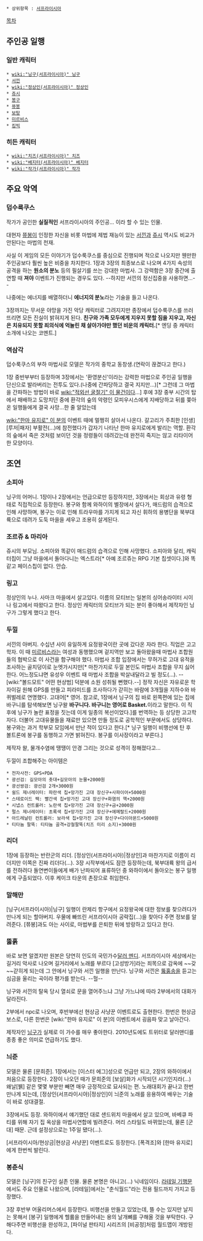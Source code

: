  * 상위항목 : [[서프라이시아]]

[[목차]]

== 주인공 일행 ==
=== 일반 캐릭터 ===
 * [[wiki:"닝구(서프라이시아)" 닝구]]
 * [[서낀]]
 * [[wiki:"정상인(서프라이시아)" 정상인]]
 * [[쥬시]]
 * [[봉구]]
 * [[쮸봉]]
 * [[보탕]]
 * [[미르비스]]
 * [[킹빅]]

=== 히든 캐릭터 ===
 * [[wiki:"치즈(서프라이시아)" 치즈]]
 * [[wiki:"베지터(서프라이시아)" 베지터]]
 * [[wiki:"작가(서프라이시아)" 작가]]

== 주요 악역 ==
=== 덥수룩쿠스 ===
작가가 공인한 '''실질적인''' 서프라이시아의 주인공… 이라 할 수 있는 인물.

대현자 [[쮸봉]]이 인정한 자신을 비롯 마법에 제법 재능이 있는 [[서낀]]과 [[쥬시]] 역시도 비교가 안된다는 마법의 천재. 

사실 이 게임의 모든 이야기가 덥수룩쿠스를 중심으로 진행되며 적으로 나오지만 웬만한 주인공보다 훨씬 높은 비중을 차지한다. 1장과 3장의 최종보스로 나오며 4가지 속성의 공격을 하는 '''원소의 분노''' 등의 필살기를 쓰는 강대한 마법사. 그 강력함은 3장 중간에 출연할 때 '''져야''' 이벤트가 진행되는 경우도 있다. --하지만 서낀의 정신집중을 사용하면…--

나중에는 에너지를 배열하더니 '''에너지의 분노'''라는 기술을 들고 나온다.

3장까지는 무서운 야망을 가진 악당 캐릭터로 그려지지만 종장에서 덥수룩쿠스를 쓰러뜨리면 모든 진실이 밝혀지게 된다. '''친구와 가족 모두에게 지우지 못할 짐을 지우고, 자신은 치유되지 못할 죄의식에 억눌린 채 살아가야만 했던 비운의 캐릭터.'''[* 엔딩 중 캐릭터 소개에 나오는 코멘트.]

=== 역삼각 ===
덥수룩쿠스의 부하 마법사로 모델은 작가의 중학교 동창생.(연락이 끊겼다고 한다.)

1장 중반부부터 등장하며 3장에서는 '환영분신'이라는 강력한 마법으로 주인공 일행을 단신으로 발라버리는 전투도 있다.(나중에 간파당하고 결국 지지만…)[* 그런데 그 마법을 간파하는 방법이 바로 [[wiki:"적외선 굴절기" 이 물건]]이다…] 후에 3장 중부 시간의 탑에서 패배하고 도망치던 중에 환각의 숲의 악령인 모피우시스에게 지배당하고 뒤를 쫒아온 일행들에게 결국 사망…한 줄 알았는데

[[wiki:"한마 유지로" 이 분]]의 이벤트 때에 멀쩡히 살아서 나온다. 갈고리가 주최한 [인생] [루저|패자] 부활전(...)에 참전했다가 갑자기 나타난 한마 유지로에게 발리는 역할. 환각의 숲에서 죽은 것처럼 보이던 것을 정령들이 데려갔는데 완전히 죽지는 않고 리타이어한 모양이다.

== 조연 ==
=== 소피아 ===
닝구의 어머니. 1장이나 2장에서는 언급으로만 등장하지만, 3장에서는 회상과 유령 형태로 직접적으로 등장한다. 봉구와 함께 와하이의 별장에서 살다가, 매드럼의 습격으로 인해 사망하며, 봉구는 이로 인해 트라우마를 가지게 되고 자신 휘하의 용병단을 북부대륙으로 데려가 도둑 마을을 세우고 조용히 살게된다.

=== 조르쥬 & 마리아 ===
쥬시의 부모님. 소피아와 똑같이 매드럼의 습격으로 인해 사망했다. 소피아와 달리, 캐릭터칩이 그냥 마을에서 돌아다니는 엑스트라[* 아예 조르쥬는 RPG 기본 칩셋이다.]와 똑같고 페이스칩이 없다. 안습.

=== 링고 ===
정상인의 누나. 사마크 마을에서 살고있다. 이름의 모티브는 일본의 싱어송라이터 시이나 링고에서 따왔다고 한다. 정상인 캐릭터의 모티브가 되는 분이 좋아해서 제작자인 닝구가 그렇게 했다고 한다.

=== 두낄 ===
서낀의 아버지. 수십년 사이 유일하게 요정왕국이란 곳에 갔다온 자라 한다. 직업은 고고학자.
이 때 [[미르비스]]라는 여성과 동행했으며 겉지역만 보고 돌아왔을때 마법사 조합원들의 협박으로 이 사건을 함구해야 했다.
마법사 조합 입장에서는 무허가로 고대 유적을 조사하는 골치덩이로 눈엣가시지만[* 마찬가지로 두낄 본인도 마법사 조합을 무지 싫어한다. 어느정도냐면 유성우 이벤트 때 마법사 조합을 박살내달라고 빌 정도(…). --[wiki:"볼드모트" 어떤 현상범] 덕분에 소원 성취될 뻔했다.--] 정작 자신은 자유로운 학자이길 원해 GPS를 만들고 피라미드를 조사하다가 갇히는 바람에 3개월을 지하수와 바퀴벌레로 연명했다. 고대어[* 영어. 참고로, 1장에서 닝구의 집 바로 왼쪽편에 있는 집에 바구니를 탐색해보면 닝구왈 '''바구니다. 바구니는 영어로 Basket.'''이라고 말한다. 이 직후에 닝구가 놀란 표정을 짓는데 이게 일종의 복선이었다.]를 번역하는 등 상당한 고고학자다. 더불어 고대유물들을 재료만 있으면 만들 정도로 공학적인 부문에서도 상당하다. 
봉구와는 과거 학부모 모임에서 만난 적이 있다고 한다.[* 닝구 일행이 비행선에 탄 후 볼트론에 봉구를 동행하고 가면 밝혀진다. 봉구를 이사장이라고 부른다.]

제작자 왈, 물개수염에 땡땡이 안경 그리는 것으로 성격이 정해졌다고…

두낄이 조합해주는 아이템은
 * 전자사전: GPS+PDA
 * 광선검: 길모아의 촛대+길모아의 눈물+2000원
 * 광선쌍검: 광선검 2개+3000원
 * 쉴드 제너레이터: 파란색 칩+망가진 고대 장신구+사파이어+5000원
 * 스테로이드 팩: 빨간색 칩+망가진 고대 장신구+화염의 핵+2000원
 * 시냅스 컨트롤러: 노란색 칩+망가진 고대 장신구+금+2000원
 * 펄스 제너레이터: 초록색 칩+망가진 고대 장신구+에메랄드+2000원
 * 아드레날린 컨트롤러: 보라색 칩+망가진 고대 장신구+다이아몬드+5000원
 * 티타늄 팔뚝: 티타늄 골격+강철팔뚝(치즈 미리 소지)+3000원 


=== 리더 ===
1장에 등장하는 반란군의 리더. [정상인(서프라이시아)|정상인]과 마찬가지로 이름이 리더지만 이쪽은 진짜 리더다(…). 3장 시작부에서도 잠깐 등장하는데, 북부대륙 왕의 급서를 전하려다 돌연변이들에게 배가 난파되어 표류하던 중 와하이에서 돌아오는 봉구 일행에게 구출되었다. 이후 케이크 타운의 촌장으로 취임한다.

=== 말해만 ===
[닝구(서프라이시아)|닝구] 일행이 란제리 항구에서 요정왕국에 대한 정보를 찾으려다가 만나게 되는 할아버지. 우물에 빠뜨린 서프라이시아 공략집(…)을 찾아다 주면 정보를 알려준다. [쮸봉]과도 아는 사이로, 마법부를 은퇴한 뒤에 방랑하고 있다고 한다.

=== 뚫훍 ===
바로 보면 알겠지만 원본은 당연히 인도의 국민가수[[달러 멘디]]. 서프라이시아 세상에서는 길거리 악사로 나오며 길거리에서 노래를 부르다 [고성방가]라는 죄목으로 감옥에 ~~갖~~갇히게 되는데 그 안에서 닝구와 서낀 일행을 만난다. 닝구와 서낀은 [[뚫훍송]]을 듣고는 심금을 울리는 곡이라 평가를 받는다. --헐--

닝구와 서낀의 탈옥 당시 열쇠로 문을 열어주느냐 그냥 가느냐에 따라 2부에서의 대화가 달라진다.

2부에서 npc로 나오며, 후반부에선 현상금 사냥꾼 이벤트로도 출현한다. 한번은 현상금 보스로, 다른 한번은 [wiki:"한마 유지로" 이 분]의 이벤트에서 굉음파 맞고 날아간다.

제작자인 [[닝구]]가 실제로 이 가수를 매우 좋아한다. 2010년도에도 트위터로 달러맨디를 종종 좋은 의미로 언급하기도 했다.

=== 늬준 ===
모델은 물론 [문희준]. 1장에서는 [이스터 에그]성으로 언급만 되고, 2장의 와하이에서 처음으로 등장한다. 2장이 나오던 때가 문희준의 [보살]화가 시작되던 시기인지라(...) 왜날[뷁] 같은 몇몇 부분만 빼면 매우 긍정적으로 묘사되는 편. 노래대회가 끝나고 한번 만나게 되는데, [정상인(서프라이시아)|정상인]이 늬준의 노래를 응용하여 배우는 기술이 바로 성대결절.

3장에서도 등장. 와하이에서 얘기했던 대로 샌드위치 마을에서 살고 있으며, 바베큐 파티를 위해 자기 집 옥상을 마법사연합에 빌려준다. 머리 스타일도 바뀌었는데, 물론 [군대] 때문. 근데 설정상으로는 1주일 됐다(…).

[서프라이시아/현상금|현상금 사냥꾼] 이벤트로도 등장한다. [폭격조]와 [한마 유지로]에게 한번씩 발린다.

=== 봉춘식 ===
모델은 [닝구]의 친구인 실존 인물. 물론 본명은 아니고(…) 닉네임이다. [http://ningu83.egloos.com/5524101 라테일 기행문]에서도 주요 인물로 나왔으며, [라테일]에서는 "춘식월드"라는 전용 필드까지 가지고 등장했다.

3장 후반부 어울리머스에서 등장한다. 비행선을 만들고 있었는데, 뜰 수는 있지만 날지는 못해서 [봉구] 일행에게 헬륨을 만들어내는 용의 날개뼈를 구해올 것을 부탁한다. 구해다주면 비행선을 완성하고, [파이널 판타지] 시리즈의 [비공정]처럼 월드맵이 개방된다.
